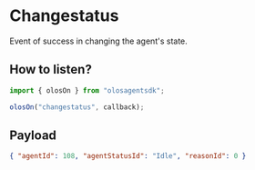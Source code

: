 # Changestatus

Event of success in changing the agent's state.

## How to listen?

```js copy
import { olosOn } from "olosagentsdk";

olosOn("changestatus", callback);
```

## Payload

```json copy
{ "agentId": 108, "agentStatusId": "Idle", "reasonId": 0 }
```
